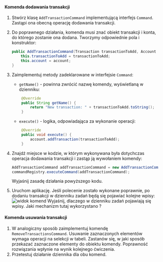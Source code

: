 
#### Komenda dodawania transakcji

1. Stwórz klasę `AddTransactionCommand` implementującą interfejs `Command`. Zastąpi ona obecną operację dodawania transakcji. 
2. Do poprawnego działania, komenda musi znać obiekt transakcji i konta, do którego zostanie ona dodana. Tworzymy odpowiednie pola i konstruktor:

    ```java
    public AddTransactionCommand(Transaction transactionToAdd, Account account) {
        this.transactionToAdd = transactionToAdd;
        this.account = account;
    }
	```
3. Zaimplementuj metody zadeklarowane w interfejsie `Command`: 
	- `getName()` - powinna zwrócić nazwę komendy, wyświetlaną w dzienniku:
   
	   ```java
		@Override
		public String getName() {
			return "New transaction: " + transactionToAdd.toString();
		}
		```

	- `execute()` - logika, odpowiadająca za wykonanie operacji:
	
	   ```java
		@Override
		public void execute() {
			account.addTransaction(transactionToAdd);
		}
		```
4. Znajdź miejsce w kodzie, w którym wykonywana była dotychczas operacja dodawania transakcji i zastąp ją wywołaniem komendy:
    ```java
    AddTransactionCommand addTransactionCommand = new AddTransactionCommand(transaction, data);
    commandRegistry.executeCommand(addTransactionCommand);
	```
	<Callout>
	Wyjaśnij zasadę działania powyższego kodu.
	</Callout>
5. Uruchom aplikację. Jeśli polecenie zostało wykonane poprawnie, po dodaniu transakcji w dzienniku zadań będą się pojawiać kolejne wpisy:
	![widok komend](/05-ui-2/command-log.png)
	<Callout>
	Wyjaśnij, dlaczego w dzienniku zadań pojawiają się wpisy. Jaki mechanizm tutaj wykorzystano ?
	</Callout>

#### Komenda usuwania transakcji

1. W analogiczny sposób zaimplementuj komendę `RemoveTransactionsCommand`. 
	<Callout>
	Usuwanie zaznaczonych elementów wymaga operacji na selekcji w tabeli. Zastanów się, w jaki sposób przekazać zaznaczone elementy do obiektu komendy. Poprawność rozwiązania wpłynie na wynik kolejnego ćwiczenia.
	</Callout>
2. Przetestuj działanie dziennika dla obu komend.

